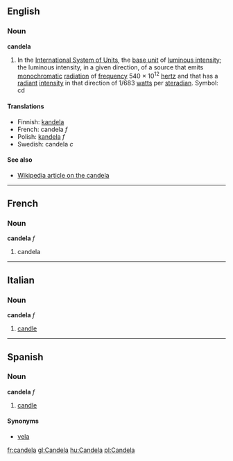 ==English==
===Noun===
'''candela'''

#In the [[International System of Units]], the [[base unit]] of [[luminous intensity]]; the luminous intensity, in a given direction, of a source that emits [[monochromatic]] [[radiation]] of [[frequency]] 540 &times; 10<sup>12</sup> [[hertz]] and that has a [[radiant]] [[intensity]] in that direction of 1/683 [[watt]]s per [[steradian]].  Symbol: cd

====Translations====
*Finnish: [[kandela]]
*French: candela ''f''
*Polish: [[kandela]] ''f''
*Swedish: candela ''c''

====See also====
*[[w:candela|Wikipedia article on the candela]]

----

==French==
===Noun===
'''candela''' ''f''

#candela

----
==Italian==
===Noun===
'''candela''' ''f''

#[[candle]]

----
==Spanish==
===Noun===
'''candela''' ''f''

#[[candle]]

====Synonyms====
*[[vela#Spanish|vela]]

[[fr:candela]]
[[gl:Candela]]
[[hu:Candela]]
[[pl:Candela]]